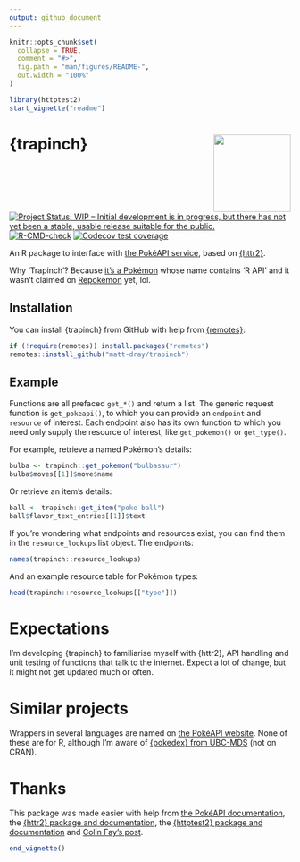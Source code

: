 ```yaml
---
output: github_document
---
```


<!-- README.md is generated from README.Rmd. Please edit that file -->

```r
knitr::opts_chunk$set(
  collapse = TRUE,
  comment = "#>",
  fig.path = "man/figures/README-",
  out.width = "100%"
)

library(httptest2)
start_vignette("readme")
```

# {trapinch} <img src="man/figures/logo.png" align="right" height="138" />

<!-- badges: start -->
[![Project Status: WIP – Initial development is in progress, but there has not yet been a stable, usable release suitable for the public.](https://www.repostatus.org/badges/latest/wip.svg)](https://www.repostatus.org/#wip)
[![R-CMD-check](https://github.com/matt-dray/trapinch/workflows/R-CMD-check/badge.svg)](https://github.com/matt-dray/trapinch/actions)
[![Codecov test coverage](https://codecov.io/gh/matt-dray/trapinch/branch/main/graph/badge.svg)](https://app.codecov.io/gh/matt-dray/trapinch?branch=main)
<!-- badges: end -->

An R package to interface with [the PokéAPI service](https://pokeapi.co/), based on [{httr2}](https://httr2.r-lib.org/).

Why 'Trapinch'? Because [it's a Pokémon](https://bulbapedia.bulbagarden.net/wiki/Trapinch_(Pok%C3%A9mon)) whose name contains 'R API' and it wasn't claimed on [Repokemon](https://cheeaun.github.io/repokemon/) yet, lol.

## Installation

You can install {trapinch} from GitHub with help from [{remotes}](https://remotes.r-lib.org/):

```r
if (!require(remotes)) install.packages("remotes")
remotes::install_github("matt-dray/trapinch")
```

## Example

Functions are all prefaced `get_*()` and return a list. The generic request function is `get_pokeapi()`, to which you can provide an `endpoint` and `resource` of interest. Each endpoint also has its own function to which you need only supply the resource of interest, like `get_pokemon()` or `get_type()`.

For example, retrieve a named Pokémon's details:

```r
bulba <- trapinch::get_pokemon("bulbasaur")
bulba$moves[[1]]$move$name
```

Or retrieve an item's details:

```r
ball <- trapinch::get_item("poke-ball")
ball$flavor_text_entries[[1]]$text
```

If you're wondering what endpoints and resources exist, you can find them in the `resource_lookups` list object. The endpoints:

```r
names(trapinch::resource_lookups)
```

And an example resource table for Pokémon types:

```r
head(trapinch::resource_lookups[["type"]])
```

# Expectations

I'm developing {trapinch} to familiarise myself with {httr2}, API handling and unit testing of functions that talk to the internet. Expect a lot of change, but it might not get updated much or often.

# Similar projects

Wrappers in several languages are named on [the PokéAPI website](https://pokeapi.co/docs/v2#wrap). None of these are for R, although I'm aware of [{pokedex} from UBC-MDS](https://github.com/UBC-MDS/pokedex) (not on CRAN).

# Thanks

This package was made easier with help from [the PokéAPI documentation](https://pokeapi.co/docs/v2), the [{httr2} package and documentation](https://httr2.r-lib.org/index.html), the [{httptest2} package and documentation](https://enpiar.com/httptest2/index.html) and [Colin Fay's post](https://colinfay.me/build-api-wrapper-package-r/).

```r
end_vignette()
```
